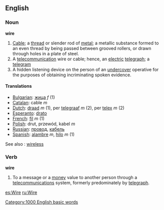 ==English==
===Noun===
'''wire'''
# [[Cable]]; a [[thread]] or slender rod of [[metal]]; a metallic substance formed to an even thread by being passed between grooved rollers, or drawn through holes in a plate of steel.
# A [[telecommunication]] wire or cable; hence, an [[electric]] [[telegraph]]; a [[telegram]] 
# A hidden listening device on the person of an [[undercover]] operative for the purposes of obtaining incriminating spoken evidence.
====Translations====
*[[Bulgarian]]: [[жица]] ''f'' (1)
*[[Catalan]]: cable ''m'' 
*[[Dutch]]: [[draad]] ''m'' (1), per [[telegraaf]] ''m'' (2), per [[telex]] ''m'' (2)
*[[Esperanto]]: [[drato]]
*[[French]]: [[fil]] ''m'' (1)
*[[Polish]]: drut, przewód, kabel ''m''
*[[Russian]]: [[провод]], [[кабель]]
*[[Spanish]]: [[alambre]] ''m'', [[hilo]] ''m'' (1)

See also : [[wireless]]

===Verb===
'''wire'''
#To a message or a [[money]] value to another person through a [[telecommunications]] system, formerly predominately by [[telegraph]].

[[es:Wire]]
[[ru:Wire]]
[[Category:1000 English basic words]]